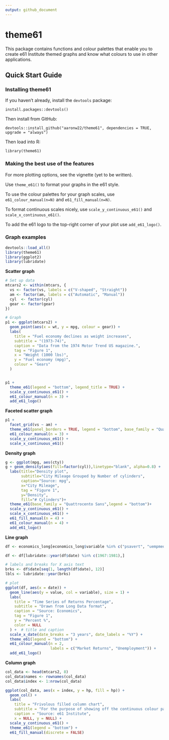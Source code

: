 ```yaml
---
output: github_document
---
```


<!-- readme.md is generated by readme.rmd, please edit that document instead -->

# theme61

This package contains functions and colour palettes that enable you to create e61 Institute themed graphs and know what colours to use in other applications.

## Quick Start Guide

### Installing theme61


If you haven't already, install the `devtools` package:

`install.packages::devtools()`

Then install from GitHub:

`devtools::install_github("aaronw22/theme61", dependencies = TRUE, upgrade = "always")`

Then load into R:

`library(theme61)`


### Making the best use of the features

For more plotting options, see the vignette (yet to be written).

Use `theme_e61()` to format your graphs in the e61 style.

To use the colour palettes for your graph scales, use `e61_colour_manual(n=N)` and `e61_fill_manual(n=N)`.

To format continuous scales nicely, use `scale_y_continuous_e61()` and `scale_x_continuous_e61()`.

To add the e61 logo to the top-right corner of your plot use `add_e61_logo()`.

### Graph examples

```r
devtools::load_all()
library(theme61)
library(ggplot2)
library(lubridate)
```

**Scatter graph**

```r

# Set up data
mtcars2 <- within(mtcars, {
  vs <- factor(vs, labels = c("V-shaped", "Straight"))
  am <- factor(am, labels = c("Automatic", "Manual"))
  cyl  <- factor(cyl)
  gear <- factor(gear)
})

# Graph
p1 <- ggplot(mtcars2) +
  geom_point(aes(x = wt, y = mpg, colour = gear)) +
  labs(
    title = "Fuel economy declines as weight increases",
    subtitle = "(1973-74)",
    caption = "Data from the 1974 Motor Trend US magazine.",
    tag = "Figure 1",
    x = "Weight (1000 lbs)",
    y = "Fuel economy (mpg)",
    colour = "Gears"
  )


p1 +
  theme_e61(legend = "bottom", legend_title = TRUE) + 
  scale_y_continuous_e61() +
  e61_colour_manual(n = 3) +
  add_e61_logo()
```

**Faceted scatter graph**

```r
p1 +
  facet_grid(vs ~ am) +
  theme_e61(panel_borders = TRUE, legend = "bottom", base_family = "Quattrocento Sans", legend_title = TRUE) +
  e61_colour_manual(n = 3) +
  scale_y_continuous_e61() +
  scale_x_continuous_e61()
```

**Density graph**

```r
g <- ggplot(mpg, aes(cty))
g + geom_density(aes(fill=factor(cyl)),linetype="blank", alpha=0.8) +
  labs(title="Density plot",
       subtitle="City Mileage Grouped by Number of cylinders",
       caption="Source: mpg",
       x="City Mileage",
       tag = "Figure 1",
       y="Density",
       fill="# Cylinders")+
  theme_e61(base_family = "Quattrocento Sans",legend = "bottom")+
  scale_y_continuous_e61() +
  scale_x_continuous_e61() +
  e61_fill_manual(n = 4) +
  e61_colour_manual(n = 4) +
  add_e61_logo()
```

**Line graph**

```r
df <- economics_long[economics_long$variable %in% c("psavert", "uempmed"),]

df <- df[lubridate::year(df$date) %in% c(1967:1981),]

# labels and breaks for X axis text
brks <- df$date[seq(1, length(df$date), 12)]
lbls <- lubridate::year(brks)

# plot
ggplot(df, aes(x = date)) +
  geom_line(aes(y = value, col = variable), size = 1) +
  labs(
    title = "Time Series of Returns Percentage",
    subtitle = "Drawn from Long Data format",
    caption = "Source: Economics",
    tag = "Figure 1",
    y = "Percent %",
    color = NULL
  ) +  # title and caption
  scale_x_date(date_breaks = "3 years", date_labels = "%Y") +
  theme_e61(legend = "bottom") +
  e61_colour_manual(n = 2,
                    labels = c("Market Returns", "Unemployment")) +
  add_e61_logo()

```

**Column graph**


```r
col_data <- head(mtcars2, 8)
col_data$names <- rownames(col_data)
col_data$index <- 1:nrow(col_data)

ggplot(col_data, aes(x = index, y = hp, fill = hp)) +
  geom_col() +
  labs(
    title = "Frivolous filled column chart", 
    subtitle = "For the purpose of showing off the continuous colour palette",
    caption = "Source: e61 Institute",
    x = NULL, y = NULL) +
  scale_y_continuous_e61() +
  theme_e61(legend = "bottom") +
  e61_fill_manual(discrete = FALSE)
```
